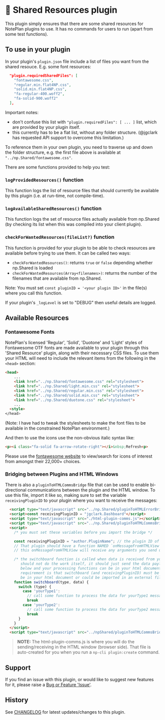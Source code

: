 # 🤝 Shared Resources plugin

This plugin simply ensures that there are some shared resources for NotePlan plugins to use. It has no commands for users to run (apart from some test functions).

## To use in your plugin
In your plugin's `plugin.json` file include a list of files you want from the shared resouce. E.g. some font resources:
```json
  "plugin.requiredSharedFiles": [
    "fontawesome.css",
    "regular.min.flat4NP.css",
    "solid.min.flat4NP.css",
    "fa-regular-400.woff2",
    "fa-solid-900.woff2"
  ],
```

Important notes:
- don't confuse this list with `"plugin.requiredFiles": [ ... ]` list, which are provided by your plugin itself.
- this currently has to be a flat list, without any folder structure. (@jgclark has requested API support to overcome this limitation.)

To reference them in your own plugin, you need to traverse up and down the folder structure, e.g. the first file above is available at `"../np.Shared/fontawesome.css"`.

There are some functions provided to help you test:

### `logProvidedResources()` function
This function logs the list of resource files that should currently be available by this plugin (i.e. at run-time, not compile-time).

### `logAvailableSharedResources()` function
This function logs the set of resource files actually available from np.Shared (by checking its list when this was compiled into your client plugin).

### `checkForWantedResources(fileList?)` function
This function is provided for your plugin to be able to check resources are available before trying to use them.  It can be called two ways:
- `checkForWantedResources()`: returns `true` or `false` depending whether np.Shared is loaded
- `checkForWantedResources(Array<filenames>)`: returns the number of the filenames that are available from np.Shared.

Note: You must set `const pluginID = '<your plugin ID>'` in the file(s) where you call this function.

If your plugin's `_logLevel` is set to "DEBUG" then useful details are logged.

## Available Resources
### Fontawesome Fonts

NotePlan's licensed 'Regular', 'Solid', 'Duotone' and 'Light' styles of Fontawesome OTF fonts are made available to your plugin through this 'Shared Resource' plugin, along with their necessary CSS files. To use them your HTML will need to include the relevant items from the following in the `<head>` section:

```html
<head>
    ...
    <link href="../np.Shared/fontawesome.css" rel="stylesheet">
    <link href="../np.Shared/light.min.css" rel="stylesheet">
    <link href="../np.Shared/regular.min.css" rel="stylesheet">
    <link href="../np.Shared/solid.min.css" rel="stylesheet">
    <link href="../np.Shared/duotone.css" rel="stylesheet">
    ...
  <style>
</head>
```
(Note: I have had to tweak the stylesheets to make the font files to be available in the constrained NotePlan environment.)

And then to use the icons use the non-obvious italic syntax like:

```html
<p><i class="fa-solid fa-arrow-rotate-right"></i>&nbsp;Refresh<p>
```

Please use the [fontawesome website](https://fontawesome.com/search) to view/search for icons of interest from amongst their 22,000+ choices.

### Bridging between Plugins and HTML Windows
There is also a `pluginToHTMLCommsBridge` file that can be used to enable bi-directional communications between the plugin and the HTML window. To use this file, import it like so, making sure to set the variable `receivingPluginID` to your plugin where you want to receive the messages:

```html
  <script type="text/javascript" src="../np.Shared/pluginToHTMLErrorBridge.js"></script>
  <script>const receivingPluginID = "jgclark.Dashboard"</script>
  <script type="text/javascript" src="./html-plugin-comms.js"></script>
  <script type="text/javascript" src="../np.Shared/pluginToHTMLCommsBridge.js"></script>
  <script>
    /* you must set these variables before you import the bridge */

    const receivingPluginID = "author.PluginName"; // the plugin ID of the plugin which will receive the comms from HTML
    // That plugin should have a function NAMED `onMessageFromHTMLView` (in the plugin.json and exported in the plugin's index.js)
    // this onMessageFromHTMLView will receive any arguments you send using the sendToPlugin() command in the HTML window

    /* the switchboard function is called when data is received from your plugin and needs to be processed. this function
       should not do the work itself, it should just send the data payload to a function for processing. The switchboard function
       below and your processing functions can be in your html document or could be imported in an external file. The only
       requirement is that switchboard (and receivingPluginID) must be defined or imported before the `pluginToHTMLCommsBridge`
       be in your html document or could be imported in an external file */
    function switchboard(type, data) {
      switch (type) {
        case 'yourType1':
          // call some function to process the data for yourType1 messages and pass the `data` parameter
          break
        case 'yourType2':
          // call some function to process the data for yourType2 messages
          break
      }
    }
  </script>
  <script type="text/javascript" src="../npShared/pluginToHTMLCommsBridge.js"></script>
```

> **NOTE:** The html-plugin-comms.js is where you will do the sending/receiving in the HTML window (browser side). That file is auto-created for you when you run a `np-cli plugin:create` command.


## Support

If you find an issue with this plugin, or would like to suggest new features for it, please raise a [Bug or Feature 'Issue'](https://github.com/NotePlan/plugins/issues).

## History
See [CHANGELOG](https://github.com/NotePlan/plugins/blob/main/np.Shared/CHANGELOG.md) for latest updates/changes to this plugin.
